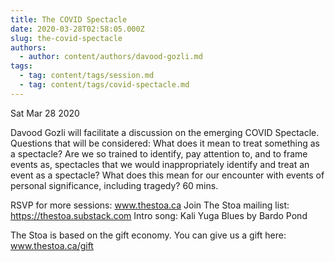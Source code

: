 ```yaml
---
title: The COVID Spectacle
date: 2020-03-28T02:58:05.000Z
slug: the-covid-spectacle
authors:
  - author: content/authors/davood-gozli.md
tags:
  - tag: content/tags/session.md
  - tag: content/tags/covid-spectacle.md
---
```






Sat Mar 28 2020

Davood Gozli will facilitate a discussion on the emerging COVID Spectacle. Questions that will be considered: What does it mean to treat something as a spectacle? Are we so trained to identify, pay attention to, and to frame events as, spectacles that we would inappropriately identify and treat an event as a spectacle? What does this mean for our encounter with events of personal significance, including tragedy?  60 mins.

RSVP for more sessions: www.thestoa.ca
Join The Stoa mailing list: https://thestoa.substack.com
Intro song: Kali Yuga Blues by Bardo Pond

The Stoa is based on the gift economy. You can give us a gift here: www.thestoa.ca/gift


